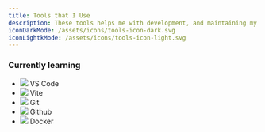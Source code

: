 ```yaml
---
title: Tools that I Use
description: These tools helps me with development, and maintaining my projects.
iconDarkMode: /assets/icons/tools-icon-dark.svg
iconLightkMode: /assets/icons/tools-icon-light.svg
---
```


### Currently learning

- ![](./icons/vscode-icon.svg) VS Code
- ![](./icons/vite-icon.svg) Vite
- ![](./icons/git-icon.svg) Git
- ![](./icons/github-icon-dark.svg) Github
- ![](./icons/docker-icon.svg) Docker
